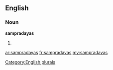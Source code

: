 ==English==

===Noun===
'''sampradayas'''

# {{plural of|[[sampradaya]]}}

[[Category:English plurals]]

[[ar:sampradayas]]
[[fr:sampradayas]]
[[my:sampradayas]]
